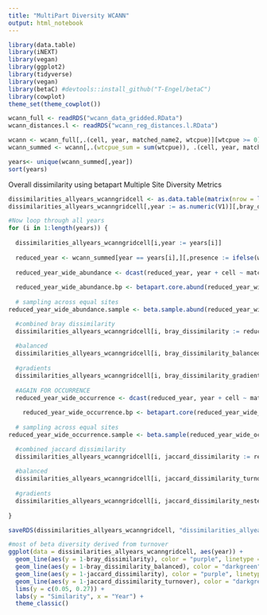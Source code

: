 ```yaml
---
title: "MultiPart Diversity WCANN"
output: html_notebook
---
```

```r
library(data.table)
library(iNEXT)
library(vegan)
library(ggplot2)
library(tidyverse)
library(vegan)
library(betaC) #devtools::install_github("T-Engel/betaC")
library(cowplot)
theme_set(theme_cowplot())

wcann_full <- readRDS("wcann_data_gridded.RData")
wcann_distances.l <- readRDS("wcann_reg_distances.l.RData")
```

```r
wcann <- wcann_full[,.(cell, year, matched_name2, wtcpue)][wtcpue >= 0]
wcann_summed <- wcann[,.(wtcpue_sum = sum(wtcpue)), .(cell, year, matched_name2)]

years<- unique(wcann_summed[,year])
sort(years)
```


Overall dissimilarity using betapart Multiple Site Diversity Metrics
```r
dissimilarities_allyears_wcanngridcell <- as.data.table(matrix(nrow = length(years)))
dissimilarities_allyears_wcanngridcell[,year := as.numeric(V1)][,bray_dissimilarity := as.numeric(V1)][,bray_dissimilarity_balanced := as.numeric(V1)][,bray_dissimilarity_gradient := as.numeric(V1)][,jaccard_dissimilarity := as.numeric(V1)][,jaccard_dissimilarity_turnover := as.numeric(V1)][,jaccard_dissimilarity_nestedness := as.numeric(V1)][,V1 := NULL]

#Now loop through all years
for (i in 1:length(years)) {
  
  dissimilarities_allyears_wcanngridcell[i,year := years[i]]
  
  reduced_year <- wcann_summed[year == years[i],][,presence := ifelse(wtcpue_sum >0, 1, 0)]
  
  reduced_year_wide_abundance <- dcast(reduced_year, year + cell ~ matched_name2, value.var = "wtcpue_sum", fill = 0) #long to wide data for community matrix, column names are year, cell, then scientific 
  
  reduced_year_wide_abundance.bp <- betapart.core.abund(reduced_year_wide_abundance[,3:ncol(reduced_year_wide_abundance)])
  
  # sampling across equal sites
reduced_year_wide_abundance.sample <- beta.sample.abund(reduced_year_wide_abundance[,3:ncol(reduced_year_wide_abundance)], sites = nrow(reduced_year_wide_abundance), samples = 100)

  #combined bray dissimilarity
  dissimilarities_allyears_wcanngridcell[i, bray_dissimilarity := reduced_year_wide_abundance.sample$mean.values[[3]]]
  
  #balanced
  dissimilarities_allyears_wcanngridcell[i, bray_dissimilarity_balanced := reduced_year_wide_abundance.sample$mean.values[[1]]]
  
  #gradients
  dissimilarities_allyears_wcanngridcell[i, bray_dissimilarity_gradient := reduced_year_wide_abundance.sample$mean.values[[2]]]
  
  #AGAIN FOR OCCURRENCE
  reduced_year_wide_occurrence <- dcast(reduced_year, year + cell ~ matched_name2, value.var = "presence", fill = 0) #long to wide data for community matrix, column names are year, cell, then scientific
  
    reduced_year_wide_occurrence.bp <- betapart.core(reduced_year_wide_occurrence[,3:ncol(reduced_year_wide_occurrence)])
  
  # sampling across equal sites
reduced_year_wide_occurrence.sample <- beta.sample(reduced_year_wide_occurrence[,3:ncol(reduced_year_wide_occurrence)], sites = nrow(reduced_year_wide_occurrence), samples = 100, index.family = "jac")

  #combined jaccard dissimilarity
  dissimilarities_allyears_wcanngridcell[i, jaccard_dissimilarity := reduced_year_wide_occurrence.sample$mean.values[[3]]]
  
  #balanced
  dissimilarities_allyears_wcanngridcell[i, jaccard_dissimilarity_turnover := reduced_year_wide_occurrence.sample$mean.values[[1]]]
  
  #gradients
  dissimilarities_allyears_wcanngridcell[i, jaccard_dissimilarity_nestedness := reduced_year_wide_occurrence.sample$mean.values[[2]]]
  
}

saveRDS(dissimilarities_allyears_wcanngridcell, "dissimilarities_allyears_wcanngridcell.RData")

#most of beta diversity derived from turnover
ggplot(data = dissimilarities_allyears_wcanngridcell, aes(year)) +
  geom_line(aes(y = 1-bray_dissimilarity), color = "purple", linetype = 2) + #bray, overall, dotted purple
  geom_line(aes(y = 1-bray_dissimilarity_balanced), color = "darkgreen", linetype = 2) + #bray, turnover, dotted green
  geom_line(aes(y = 1-jaccard_dissimilarity), color = "purple", linetype = 1) + #jaccard, overall, straight purple
  geom_line(aes(y = 1-jaccard_dissimilarity_turnover), color = "darkgreen", linetype = 1) +#jaccard, turnover, straight green
  lims(y = c(0.05, 0.27)) +
  labs(y = "Similarity", x = "Year") +
  theme_classic()


```